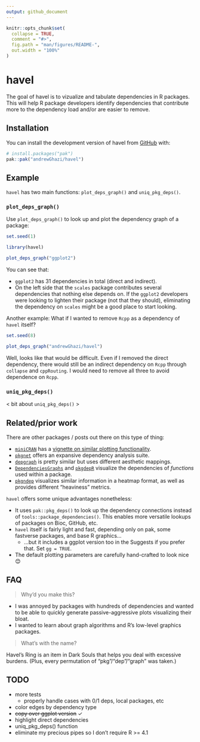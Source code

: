 ```yaml
---
output: github_document
---
```


<!-- README.md is generated from README.Rmd. Please edit that file -->

```r
knitr::opts_chunk$set(
  collapse = TRUE,
  comment = "#>",
  fig.path = "man/figures/README-",
  out.width = "100%"
)
```

# havel

<!-- badges: start -->
<!-- badges: end -->

The goal of havel is to vizualize and tabulate dependencies in R packages. This will help R package developers identify dependencies that contribute more to the dependency load and/or are easier to remove.

## Installation

You can install the development version of havel from [GitHub](https://github.com/) with:

``` r
# install.packages("pak")
pak::pak("andrewGhazi/havel")
```

## Example

`havel` has two main functions: `plot_deps_graph()` and `uniq_pkg_deps()`.

### `plot_deps_graph()`

Use `plot_deps_graph()` to look up and plot the dependency graph of a package:

```r
set.seed(1)
```

```r
library(havel)

plot_deps_graph("ggplot2")
```

You can see that:

* `ggplot2` has 31 dependencies in total (direct and indirect). 
* On the left side that the `scales` package contributes several dependencies that nothing else depends on. If the `ggplot2` developers were looking to lighten their package (not that they should), eliminating the dependency on `scales` might be a good place to start looking. 

Another example: What if I wanted to remove `Rcpp` as a dependency of `havel` itself?

```r
set.seed(8)
```

```r
plot_deps_graph("andrewGhazi/havel")
```

Well, looks like that would be difficult. Even if I removed the direct dependency, there would still be an indirect dependency on `Rcpp` through `collapse` and `cppRouting`. I would need to remove all three to avoid dependence on `Rcpp`.

### `uniq_pkg_deps()`

< bit about `uniq_pkg_deps()` >

## Related/prior work

There are other packages / posts out there on this type of thing:

* [`miniCRAN`](https://github.com/andrie/miniCRAN) has a [vignette on similar plotting functionality](https://cran.r-project.org/web/packages/miniCRAN/vignettes/miniCRAN-dependency-graph.html).
* [`pkgnet`](https://uptake.github.io/pkgnet/index.html) offers an expansive dependency analysis suite.
* [`depgraph`](https://github.com/crsh/depgraph) is pretty similar but uses different aesthetic mappings.
* [`DependenciesGraphs`](https://datastorm-open.github.io/DependenciesGraphs/) and [`pkgdepR`](https://cran.r-project.org/web/packages/pkgdepR/index.html) visualize the dependencies of *functions* used within a package.
* [`pkgndep`](https://cran.r-project.org/web/packages/pkgndep/index.html) visualizes similar information in a heatmap format, as well as provides different "heaviness" metrics.

`havel` offers some unique advantages nonetheless:

* It uses `pak::pkg_deps()` to look up the dependency connections instead of `tools::package_dependencies()`. This enables more versatile lookups of packages on Bioc, GitHub, etc.
* `havel` itself is fairly light and fast, depending only on pak, some fastverse packages, and base R graphics...
  * ...but it includes a ggplot version too in the Suggests if you prefer that. Set `gg = TRUE`.
* The default plotting parameters are carefully hand-crafted to look nice 😊

## FAQ

> Why'd you make this?

* I was annoyed by packages with hundreds of dependencies and wanted to be able to quickly generate passive-aggressive plots visualizing their bloat.
* I wanted to learn about graph algorithms and R's low-level graphics packages.

> What's with the name?

Havel's Ring is an item in Dark Souls that helps you deal with excessive burdens. (Plus, every permutation of "pkg"/"dep"/"graph" was taken.)

## TODO

* more tests
  * properly handle cases with 0/1 deps, local packages, etc
* color edges by dependency type
* ~~copy over ggplot version~~ ✓
* highlight direct dependencies
* uniq_pkg_deps() function
* eliminate my precious pipes so I don't require R >= 4.1 
